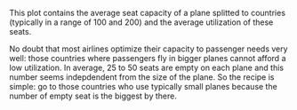 This plot contains the average seat capacity of a plane splitted to countries (typically in a range of 100 and 200) and the average utilization of these seats.

No doubt that most airlines optimize their capacity to passenger needs very well: those countries where passengers fly in bigger planes cannot afford a low utilization. In average, 25 to 50 seats are empty on each plane and this number seems indepdendent from the size of the plane. So the recipe is simple: go to those countries who use typically small planes because the number of empty seat is the biggest by there.

